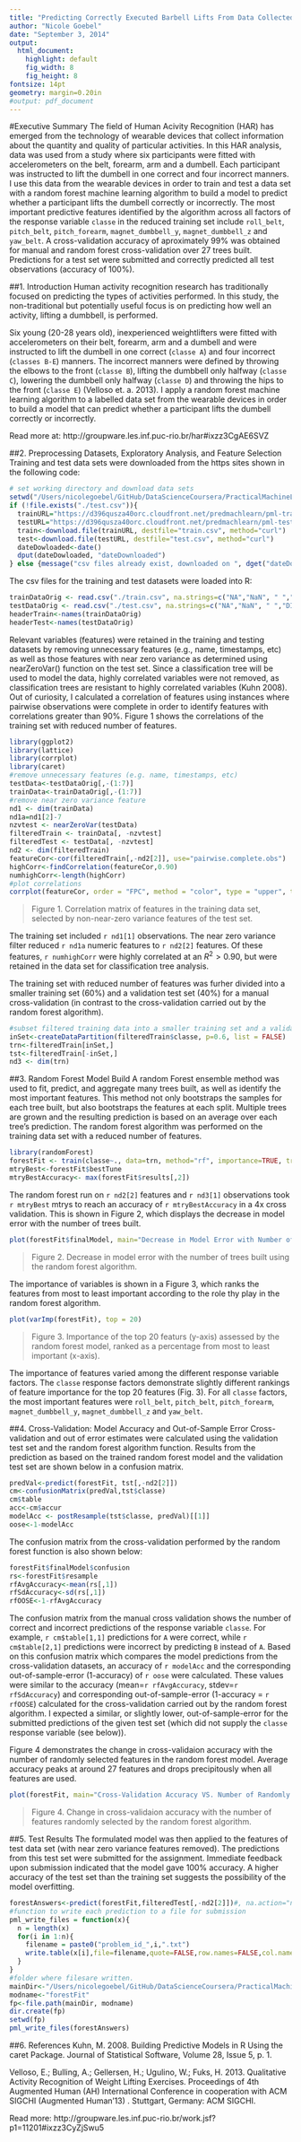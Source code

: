 ```yaml
---
title: "Predicting Correctly Executed Barbell Lifts From Data Collected by Wearable Accelerometers"
author: "Nicole Goebel"
date: "September 3, 2014"
output: 
  html_document:
    highlight: default
    fig_width: 8
    fig_height: 8
fontsize: 14pt
geometry: margin=0.20in
#output: pdf_document
---
```

#Executive Summary
The field of Human Acivity Recognition (HAR) has emerged from the technology of wearable devices that collect information about the quantity and quality of particular activities. In this HAR analysis, data was used from a study where six participants were fitted with accelerometers on the belt, forearm, arm and a dumbell. Each participant was instructed to lift the dumbell in one correct and four incorrect manners. I use this data from the wearable devices in order to train and test a data set with a random forest machine learning algorithm to build a model to predict   whether a participant lifts the dumbell correctly or incorrectly. The most important predictive features identified by the algorithm across all factors of the response variable `classe` in the reduced training set include `roll_belt`, `pitch_belt`, `pitch_forearm`, `magnet_dumbbell_y`, `magnet_dumbbell_z` and `yaw_belt`. A cross-validation accuracy of aproximately 99% was obtained for manual and random forest cross-validation over 27 trees built. Predictions for a test set were submitted and correctly predicted all test observations (accuracy of 100%).

##1. Introduction
Human activity recognition research has traditionally focused on predicting the types of activities performed. In this study, the non-traditional but potentially useful focus is on predicting how well an activity, lifting a dumbbell, is performed. 

Six young (20-28 years old), inexperienced weightlifters were fitted with accelerometers on their belt, forearm, arm and a dumbell and were instructed to lift the dumbell in one correct (`classe A`) and four incorrect (`classes B-E`) manners. The incorrect manners were defined by throwing the elbows to the front (`classe B`), lifting the dumbbell only halfway (`classe C`), lowering the dumbbell only halfway (`classe D`) and throwing the hips to the front (`classe E`) (Velloso et. a. 2013). I apply a random forest machine learning algorithm to a labelled data set from the wearable devices in order to build a model that can predict whether a participant lifts the dumbell correctly or incorrectly.

Read more at: http://groupware.les.inf.puc-rio.br/har#ixzz3CgAE6SVZ

##2. Preprocessing Datasets, Exploratory Analysis, and Feature Selection
Training and test data sets were downloaded from the https sites shown in the following code:
```r
# set working directory and download data sets
setwd("/Users/nicolegoebel/GitHub/DataScienceCoursera/PracticalMachineLearning")
if (!file.exists("./test.csv")){
  trainURL="https://d396qusza40orc.cloudfront.net/predmachlearn/pml-training.csv"
  testURL="https://d396qusza40orc.cloudfront.net/predmachlearn/pml-testing.csv"
  train<-download.file(trainURL, destfile="train.csv", method="curl")
  test<-download.file(testURL, destfile="test.csv", method="curl")
  dateDowloaded<-date()
  dput(dateDowloaded, "dateDownloaded")
} else {message("csv files already exist, downloaded on ", dget("dateDownloaded"))}
```
The csv files for the training and test datasets were loaded into R:
```r
trainDataOrig <- read.csv("./train.csv", na.strings=c("NA","NaN", " ","DIV/0!"))#train set has 19622 rows x 160 columns
testDataOrig <- read.csv("./test.csv", na.strings=c("NA","NaN", " ","DIV/0!")) #test set has 20 rows x 160 columns. 
headerTrain<-names(trainDataOrig)
headerTest<-names(testDataOrig)
```
Relevant variables (features) were retained in the training and testing datasets by removing unnecessary features (e.g., name, timestamps, etc) as well as those features with near zero variance as determined using nearZeroVar() function on the test set. Since a classification tree will be used to model the data, highly correlated variables were not removed, as classification trees are resistant to highly correlated variables (Kuhn 2008). Out of curiosity, I calculated a correlation of features using instances where pairwise observations were complete in order to identify features with correlations greater than 90%. Figure 1 shows the correlations of the training set with reduced number of features.
```r
library(ggplot2)
library(lattice)
library(corrplot)
library(caret)
#remove unnecessary features (e.g. name, timestamps, etc)
testData<-testDataOrig[,-(1:7)]
trainData<-trainDataOrig[,-(1:7)]
#remove near zero variance feature
nd1 <- dim(trainData)
nd1a=nd1[2]-7
nzvtest <- nearZeroVar(testData)
filteredTrain <- trainData[, -nzvtest]
filteredTest <- testData[, -nzvtest]
nd2 <- dim(filteredTrain)
featureCor<-cor(filteredTrain[,-nd2[2]], use="pairwise.complete.obs")
highCorr<-findCorrelation(featureCor,0.90)
numhighCorr<-length(highCorr)
#plot correlations
corrplot(featureCor, order = "FPC", method = "color", type = "upper", tl.cex = 0.8, tl.col = rgb(0, 0, 0))
```

>Figure 1. Correlation matrix of features in the training data set, selected by non-near-zero variance features of the test set.

The training set included `r nd1[1]` observations. The near zero variance filter reduced `r nd1a` numeric features to `r nd2[2]` features.  Of these features, `r numhighCorr` were highly correlated at an $R^2>0.90$, but were retained in the data set for classification tree analysis.

The training set with reduced number of features was furher divided into a smaller training set (60%) and a validation test set (40%) for a manual cross-validation (in contrast to the cross-validation carried out by the random forest algorithm).
```r
#subset filtered training data into a smaller training set and a validation set
inSet<-createDataPartition(filteredTrain$classe, p=0.6, list = FALSE)
trn<-filteredTrain[inSet,]
tst<-filteredTrain[-inSet,]
nd3 <- dim(trn)
```
##3. Random Forest Model Build
A random Forest ensemble method was used to fit, predict, and aggregate many trees built, as well as identify the most important features. This method not only bootstraps the samples for each tree built, but also bootstraps the features at each split. Multiple trees are grown and the resulting prediction is based on an average over each tree's prediction. The random forest algorithm was performed on the training data set with a reduced number of features.
```r
library(randomForest)
forestFit <- train(classe~., data=trn, method="rf", importance=TRUE, trControl = trainControl(method = "cv", number = 4))
mtryBest<-forestFit$bestTune
mtryBestAccuracy<- max(forestFit$results[,2])
```
The random forest run on `r nd2[2]` features and `r nd3[1]` observations took `r mtryBest` mtrys to reach an accuracy of `r mtryBestAccuracy` in a 4x cross validation. This is shown in Figure 2, which displays the decrease in model error with the number of trees built. 
```r
plot(forestFit$finalModel, main="Decrease in Model Error with Number of Trees")
```

>Figure 2. Decrease in  model error with the number of trees built using the random forest algorithm.

The importance of variables is shown in a Figure 3, which ranks the features from most to least important according to the role thy play in the random forest algorithm.

```r
plot(varImp(forestFit), top = 20)
```

>Figure 3. Importance of the top 20 featurs (y-axis) assessed by the random forest model, ranked as a percentage from most to least important (x-axis).

The importance of features varied among the different response variable factors. The `classe` response factors demonstrate slightly different rankings of feature importance for the top 20 features (Fig. 3). For all `classe` factors, the most important features were `roll_belt`, `pitch_belt`, `pitch_forearm`, `magnet_dumbbell_y`, `magnet_dumbbell_z` and `yaw_belt`. 

##4. Cross-Validation: Model Accuracy and Out-of-Sample Error
Cross-validation and out of error estimates were calculated using the validation test set and the random forest algorithm function. Results from the prediction as based on the trained random forest model and the validation test set are shown below in a confusion matrix.
```r
predVal<-predict(forestFit, tst[,-nd2[2]])
cm<-confusionMatrix(predVal,tst$classe)
cm$table
acc<-cm$accur
modelAcc <- postResample(tst$classe, predVal)[[1]]
oose<-1-modelAcc
```
The confusion matrix from the cross-validation performed by the random forest function is also shown below:
```r
forestFit$finalModel$confusion
rs<-forestFit$resample
rfAvgAccuracy<-mean(rs[,1])
rfSdAccuracy<-sd(rs[,1])
rfOOSE<-1-rfAvgAccuracy
```
The confusion matrix from the manual cross validation shows the number of correct and incorrect predictions of the response variable `classe`. For example, `r cm$table[1,1]` predictions for `A` were correct, while `r cm$table[2,1]` predictions were incorrect by predicting `B` instead of `A`. Based on this confusion matrix which compares the model predictions from the cross-validation datasets, an accuracy of `r modelAcc` and the corresponding out-of-sample-error (1-accuracy) of `r oose` were calculated. These values were similar to the accuracy (mean=`r rfAvgAccuracy`, stdev=`r rfSdAccuracy`) and corresponding out-of-sample-error (1-accuracy = `r rfOOSE`) calculated for the cross-validation carried out by the random forest algorithm. I expected a similar, or slightly lower, out-of-sample-error for the submitted predictions of the given test set (which did not supply the `classe` response variable (see below)).

Figure 4 demonstrates the change in cross-validaion accuracy with the number of randomly selected features in the random forest model. Average accuracy peaks at around 27 features and drops precipitously when all features are used. 
```r
plot(forestFit, main="Cross-Validation Accuracy VS. Number of Randomly Selected Predictors")
```

>Figure 4. Change in cross-validaion accuracy with the number of features randomly selected by the random forest algorithm.

##5. Test Results
The formulated model was then applied to the features of test data set (with near zero variance features removed). The predictions from this test set were submitted for the assignment. Immediate feedback upon submission indicated that the model gave 100% accuracy. A higher accuracy of the test set than the training set suggests the possibility of the model overfitting.
```r
forestAnswers<-predict(forestFit,filteredTest[,-nd2[2]])#, na.action="na.omit")
#function to write each prediction to a file for submission
pml_write_files = function(x){
  n = length(x)
  for(i in 1:n){
    filename = paste0("problem_id_",i,".txt")
    write.table(x[i],file=filename,quote=FALSE,row.names=FALSE,col.names=FALSE)
  }
}
#folder where filesare written. 
mainDir<-"/Users/nicolegoebel/GitHub/DataScienceCoursera/PracticalMachineLearning/predictions"
modname<-"forestFit"
fp<-file.path(mainDir, modname)
dir.create(fp)
setwd(fp)
pml_write_files(forestAnswers)
```
##6. References
Kuhn, M. 2008. Building Predictive Models in R Using the caret Package. Journal of Statistical Software, Volume 28, Issue 5, p. 1.

Velloso, E.; Bulling, A.; Gellersen, H.; Ugulino, W.; Fuks, H. 2013. Qualitative Activity Recognition of Weight Lifting Exercises. Proceedings of 4th Augmented Human (AH) International Conference in cooperation with ACM SIGCHI (Augmented Human'13) . Stuttgart, Germany: ACM SIGCHI. 

Read more: http://groupware.les.inf.puc-rio.br/work.jsf?p1=11201#ixzz3CyZjSwu5